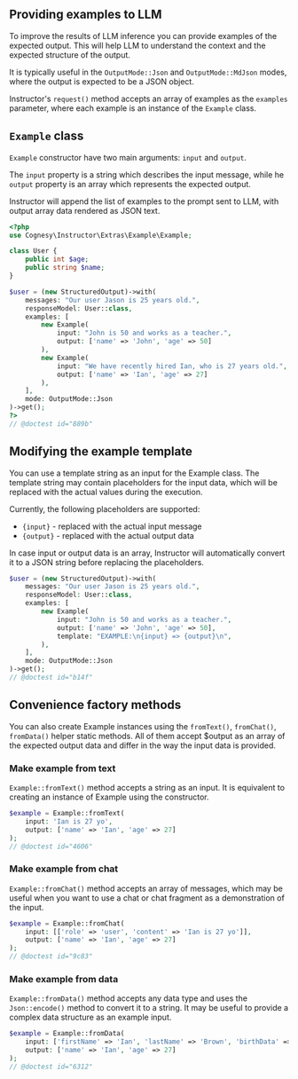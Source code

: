 ## Providing examples to LLM

To improve the results of LLM inference you can provide examples of the expected output.
This will help LLM to understand the context and the expected structure of the output.

It is typically useful in the `OutputMode::Json` and `OutputMode::MdJson` modes, where the output
is expected to be a JSON object.

Instructor's `request()` method accepts an array of examples as the `examples` parameter,
where each example is an instance of the `Example` class.


## `Example` class

`Example` constructor have two main arguments: `input` and `output`.

The `input` property is  a string which describes the input message, while he `output`
property is an array which represents the expected output.

Instructor will append the list of examples to the prompt sent to LLM, with output
array data rendered as JSON text.

```php
<?php
use Cognesy\Instructor\Extras\Example\Example;

class User {
    public int $age;
    public string $name;
}

$user = (new StructuredOutput)->with(
    messages: "Our user Jason is 25 years old.",
    responseModel: User::class,
    examples: [
        new Example(
            input: "John is 50 and works as a teacher.",
            output: ['name' => 'John', 'age' => 50]
        ),
        new Example(
            input: "We have recently hired Ian, who is 27 years old.",
            output: ['name' => 'Ian', 'age' => 27]
        ),
    ],
    mode: OutputMode::Json
)->get();
?>
// @doctest id="889b"
```

## Modifying the example template

You can use a template string as an input for the Example class. The template string
may contain placeholders for the input data, which will be replaced with the actual
values during the execution.

Currently, the following placeholders are supported:
 - `{input}` - replaced with the actual input message
 - `{output}` - replaced with the actual output data

In case input or output data is an array, Instructor will automatically convert it to
a JSON string before replacing the placeholders.

```php
$user = (new StructuredOutput)->with(
    messages: "Our user Jason is 25 years old.",
    responseModel: User::class,
    examples: [
        new Example(
            input: "John is 50 and works as a teacher.",
            output: ['name' => 'John', 'age' => 50],
            template: "EXAMPLE:\n{input} => {output}\n",
        ),
    ],
    mode: OutputMode::Json
)->get();
// @doctest id="b14f"
```


## Convenience factory methods

You can also create Example instances using the `fromText()`, `fromChat()`, `fromData()`
helper static methods. All of them accept $output as an array of the expected output data
and differ in the way the input data is provided.

### Make example from text

`Example::fromText()` method accepts a string as an input. It is equivalent to creating
an instance of Example using the constructor.

```php
$example = Example::fromText(
    input: 'Ian is 27 yo',
    output: ['name' => 'Ian', 'age' => 27]
);
// @doctest id="4606"
```

### Make example from chat

`Example::fromChat()` method accepts an array of messages, which may be useful when
you want to use a chat or chat fragment as a demonstration of the input.

```php
$example = Example::fromChat(
    input: [['role' => 'user', 'content' => 'Ian is 27 yo']],
    output: ['name' => 'Ian', 'age' => 27]
);
// @doctest id="9c83"
```

### Make example from data

`Example::fromData()` method accepts any data type and uses the `Json::encode()` method to
convert it to a string. It may be useful to provide a complex data structure as an example
input.

```php
$example = Example::fromData(
    input: ['firstName' => 'Ian', 'lastName' => 'Brown', 'birthData' => '1994-01-01'],
    output: ['name' => 'Ian', 'age' => 27]
);
// @doctest id="6312"
```
